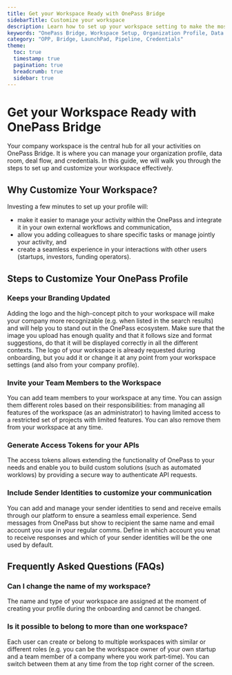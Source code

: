 ```yaml
---
title: Get your Workspace Ready with OnePass Bridge
sidebarTitle: Customize your workspace
description: Learn how to set up your workspace setting to make the most of your activity within Onepass Bridge.
keywords: "OnePass Bridge, Workspace Setup, Organization Profile, Data Room, Deal Flow, Credential Management"
category: "OPP, Bridge, LaunchPad, Pipeline, Credentials"
theme: 
  toc: true
  timestamp: true
  pagination: true
  breadcrumb: true
  sidebar: true
---
```



# Get your Workspace Ready with OnePass Bridge

Your company workspace is the central hub for all your activities on OnePass Bridge. It is where you can manage your organization profile, data room, deal flow, and credentials. In this guide, we will walk you through the steps to set up and customize your workspace effectively.

## Why Customize Your Workspace?

Investing a few minutes to set up your profile will:

- make it easier to manage your activity within the OnePass and integrate it in your own external workflows and communication,  
- allow you adding colleagues to share specific tasks or manage jointly your activity, and  
- create a seamless experience in your interactions with other users (startups, investors, funding operators).  

## Steps to Customize Your OnePass Profile

<Steps>

### Keeps your Branding Updated  

Adding the logo and the high-concept pitch to your workspace will make your company more recognizable  (e.g. when listed in the search results) and will help you to stand out in the OnePass ecosystem. Make sure that the image you upload has enough quality and that it follows size and format suggestions, do that it will be displayed correctly in all the different contexts.
The logo of your workspace is already requested during onboarding, but you add it or change it at any point from your workspace settings (and also from your company profile).

### Invite your Team Members to the Workspace

You can add team members to your workspace at any time. You can assign them different roles based on their responsibilities: from managing all features of the workspace (as an administrator) to having limited access to a restricted set of projects with limited features. You can also remove them from your workspace at any time.

### Generate Access Tokens for your APIs

The access tokens allows extending the functionality of OnePass to your needs and enable you to build custom solutions (such as automated worklows) by providing a secure way to authenticate API requests.  

### Include Sender Identities to customize your communication

You can add and manage your sender identities to send and receive emails through our platform to ensure a seamless email experience. Send messages from OnePass but show to recipient the same name and email account you use in your regular comms. Define in which account you wnat to receive responses and which of your sender identities will be the one used by default.

</Steps>

## Frequently Asked Questions (FAQs)  

### Can I change the name of my workspace?  

The name and type of your workspace are assigned at the moment of creating your profile during the onboarding and cannot be changed.  

### Is it possible to belong to more than one workspace?  

Each user can create or belong to multiple workspaces with similar or different roles (e.g. you can be the workspace owner of your own startup and a team member of a company where you work part-time). You can switch between them at any time from the top right corner of the screen.  

